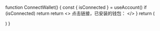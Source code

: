 function ConnectWallet() {
  const { isConnected } = useAccount()
  if (isConnected) return <Account />
  return <>
    点击链接，已安装的钱包：
  <WalletOptions />
  </>
}
   return (
     <div>
    <ConnectWallet/>
    <SendTransaction/>
     </div>
   )
}
